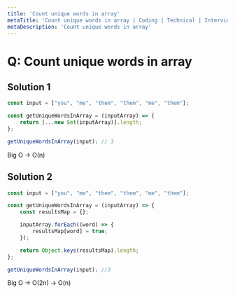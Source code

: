 ```yaml
---
title: 'Count unique words in array'
metaTitle: 'Count unique words in array | Coding | Technical | Interview Prep | Tiffany Lea'
metaDescription: 'Count unique words in array'
---
```


# Q: Count unique words in array

## Solution 1
```javascript
const input = ["you", "me", "them", "them", "me", "them"];

const getUniqueWordsInArray = (inputArray) => {
    return [...new Set(inputArray)].length;
};

getUniqueWordsInArray(input); // 3
```

Big O -> O(n)

## Solution 2

```javascript
const input = ["you", "me", "them", "them", "me", "them"];

const getUniqueWordsInArray = (inputArray) => {
    const resultsMap = {};

    inputArray.forEach((word) => {
        resultsMap[word] = true;
    });

    return Object.keys(resultsMap).length;
};

getUniqueWordsInArray(input); //3
```

Big O -> O(2n) -> O(n)
